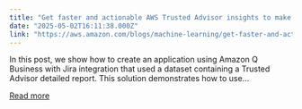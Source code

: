 ```yaml
---
title: "Get faster and actionable AWS Trusted Advisor insights to make data-driven decisions using Amazon Q Business"
date: "2025-05-02T16:11:38.000Z"
link: "https://aws.amazon.com/blogs/machine-learning/get-faster-and-actionable-aws-trusted-advisor-insights-to-make-data-driven-decisions-using-amazon-q-business/"
---
```


In this post, we show how to create an application using Amazon Q Business with Jira integration that used a dataset containing a Trusted Advisor detailed report. This solution demonstrates how to use...

[Read more](https://aws.amazon.com/blogs/machine-learning/get-faster-and-actionable-aws-trusted-advisor-insights-to-make-data-driven-decisions-using-amazon-q-business/)

